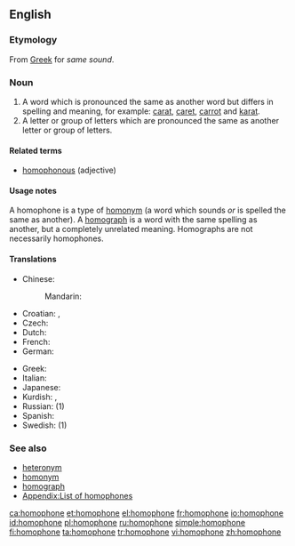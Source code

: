 ==English==
{{wikipedia}}
{{nyms}}

===Etymology===
From [[Greek]] for ''same sound''.

===Noun===
{{en-noun}}

# A word which is pronounced the same as another word but differs in spelling and meaning, for example: [[carat]], [[caret]], [[carrot]] and [[karat]].
# A letter or group of letters which are pronounced the same as another letter or group of letters.

====Related terms====
* [[homophonous]] (adjective)

====Usage notes====
A homophone is a type of [[homonym]] (a word which sounds ''or'' is spelled the same as another). A [[homograph]] is a word with the same spelling as another, but a completely unrelated meaning. Homographs are not necessarily homophones.

====Translations====
{{trans-top|words with the same pronunciation}}
* Chinese:
*: Mandarin: {{t|cmn|同音异义字|sc=Hani|xs=Mandarin}}
* Croatian: {{t-|hr|homofon|m}}, {{t-|hr|istozvučnica|f}}
* Czech: {{t+|cs|homofonum|n}}
* Dutch: {{t|nl|homofoon|m}}
* French: {{t+|fr|homophone|m}}
* German: {{t|de|Gleichklang|m}}
{{trans-mid}}
* Greek: {{t+|el|ομόφωνος|m|sc=Grek}}
* Italian: {{t-|it|omofono|m}}
* Japanese: {{t-|ja|同音異義語|tr=dōon-igigo|sc=Jpan}}
* Kurdish: {{t|ku|hevdeng}}, {{t-|ku|homofon}}
* Russian: {{t|ru|омофон|m|sc=Cyrl}} (1)
* Spanish: {{t-|es|homófono|m}}
* Swedish: {{t+|sv|homofon|c}} (1)
{{trans-bottom}}

===See also===
* [[heteronym]]
* [[homonym]]
* [[homograph]]
* [[Appendix:List of homophones]]

[[ca:homophone]]
[[et:homophone]]
[[el:homophone]]
[[fr:homophone]]
[[io:homophone]]
[[id:homophone]]
[[pl:homophone]]
[[ru:homophone]]
[[simple:homophone]]
[[fi:homophone]]
[[ta:homophone]]
[[tr:homophone]]
[[vi:homophone]]
[[zh:homophone]]